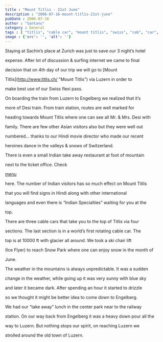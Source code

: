 ```yaml
---
title : "Mount Titlis - 21st June"
description : "2006-07-16-mount-titlis-21st-june"
pubDate : 2006-07-16
author : "Santanu"
category : General
tags : [ "titlis", "cable car", "mount titlis", "swiss", "cab", "car", "desi", "sky", "rain", "zürich",]
image : {'src': '', 'alt': ''}
---
```


Staying at Sachin’s place at Zurich was just to save our 3 night’s hotel

expense. After lot of discussion & surfing internet we came to final

decision that on 4th day of our trip we will go to [Mount

Titlis](http://www.titlis.ch/ "Mount Titlis") via Luzern in order to

make best use of our Swiss flexi pass.  

  



On boarding the train from Luzern to Engelberg we realized that it’s

more of Desi train. From train station, routes are well marked for

heading towards Mount Titlis where one can see all Mr. & Mrs. Desi with

family. There are few other Asian visitors also but they were well out

numbered… thanks to our Hindi movie director who made our recent

heroines dance in the valleys & snows of Switzerland.  

  



  







There is even a small Indian take away restaurant at foot of mountain

next to the ticket office. Check

[menu](https://plus.google.com/photos/yourphotos?pid=5978754533182191218&oid=114764892154035947900)

here. The number of Indian visitors has so much effect on Mount Titlis

that you will find signs in Hindi along with other international

languages and even there is “Indian Specialties” waiting for you at the

top.  

  



There are three cable cars that take you to the top of Titlis via four

sections. The last section is in a world’s first rotating cable car. The

top is at 10000 ft with glacier all around. We took a ski chair lift

(Ice Flyer) to reach Snow Park where one can enjoy snow in the month of

June.  

  



  







The weather in the mountains is always unpredictable. It was a sudden

change in the weather, while going up it was very sunny with blue sky

and later it became dark. After spending an hour it started to drizzle

so we thought it might be better idea to come down to Engelberg.  

  



We had our “take away” lunch in the center park near to the railway

station. On our way back from Engelberg it was a heavy down pour all the

way to Luzern. But nothing stops our spirit, on reaching Luzern we

strolled around the old town of Luzern.
